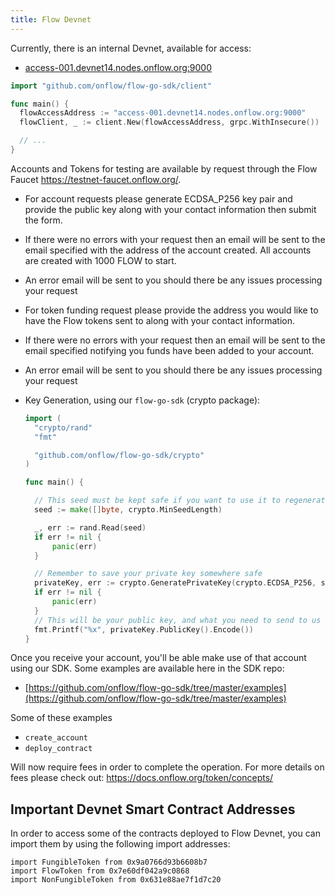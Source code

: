 ```yaml
---
title: Flow Devnet
---
```


Currently, there is an internal Devnet, available for access:

- [access-001.devnet14.nodes.onflow.org:9000](http://access-001.devnet14.nodes.onflow.org:9000/)

```go
import "github.com/onflow/flow-go-sdk/client"

func main() {
  flowAccessAddress := "access-001.devnet14.nodes.onflow.org:9000"
  flowClient, _ := client.New(flowAccessAddress, grpc.WithInsecure())

  // ...
}
```

Accounts and Tokens for testing are available by request through the Flow Faucet https://testnet-faucet.onflow.org/.

- For account requests please generate ECDSA_P256 key pair and provide the public key along with your contact information then submit the form. 
- If there were no errors with your request then an email will be sent to the email specified with the address of the account created. All accounts are created with 1000 FLOW to start.
- An error email will be sent to you should there be any issues processing your request

- For token funding request please provide the address you would like to have the Flow tokens sent to along with your contact information. 
- If there were no errors with your request then an email will be sent to the email specified notifying you funds have been added to your account. 
- An error email will be sent to you should there be any issues processing your request


- Key Generation, using our `flow-go-sdk` (crypto package):

  ```go
  import (
    "crypto/rand"
  	"fmt"

    "github.com/onflow/flow-go-sdk/crypto"
  )

  func main() {

  	// This seed must be kept safe if you want to use it to regenerate your private key
  	seed := make([]byte, crypto.MinSeedLength)

  	_, err := rand.Read(seed)
  	if err != nil {
  		panic(err)
  	}

  	// Remember to save your private key somewhere safe
  	privateKey, err := crypto.GeneratePrivateKey(crypto.ECDSA_P256, seed)
  	if err != nil {
  		panic(err)
  	}
  	// This will be your public key, and what you need to send to us
  	fmt.Printf("%x", privateKey.PublicKey().Encode())
  }
  ```

Once you receive your account, you'll be able make use of that account using our SDK. Some examples are available here in the SDK repo:

- [https://github.com/onflow/flow-go-sdk/tree/master/examples](https://github.com/onflow/flow-go-sdk/tree/master/examples)

Some of these examples

- `create_account`
- `deploy_contract`

Will now require fees in order to complete the operation. For more details on fees please check out: https://docs.onflow.org/token/concepts/ 

## Important Devnet Smart Contract Addresses

In order to access some of the contracts deployed to Flow Devnet, you can import them by using the following import addresses:

```cadence
import FungibleToken from 0x9a0766d93b6608b7
import FlowToken from 0x7e60df042a9c0868
import NonFungibleToken from 0x631e88ae7f1d7c20
```
